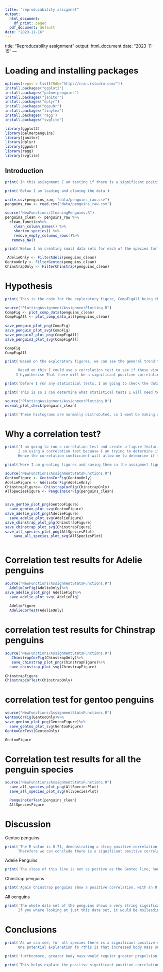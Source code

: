 ---
title: "reproducability assigmnet"
output:
  html_document:
    df_print: paged
  pdf_document: default
date: "2023-11-16"
---

title: "Reproducability assignment"
output: html_document
date: "2023-11-15"
---

# Loading and installing packages
```{r, message=FALSE, warning=FALSE, results='hide'}
options(repos = list(CRAN="http://cran.rstudio.com/"))
install.packages("ggplot2")
install.packages("palmerpenguins")
install.packages("janitor")
install.packages("dplyr")
install.packages("ggpubr")
install.packages("tinytex")
install.packages('ragg')
install.packages("svglite")
```


```{r, message=FALSE, warning=FALSE}
library(ggplot2)
library(palmerpenguins)
library(janitor)
library(dplyr)
library(ggpubr)
library(ragg)
library(svglite)
```

## Introduction

```{r, echo=FALSE, comment=NA}
print('In this asisgnment I am testing if there is a significant positive corrleation between the body mass of penguins and their flipper length, both within individual species and for the whole palmer group as a whole')
```

```{r, echo=FALSE, comment=NA}
print('Below I am loading and claning the data')
```

```{r}
write.csv(penguins_raw, "data/penguins_raw.csv")
penguins_raw <- read.csv("data/penguins_raw.csv")
```

```{r}
source("NewFunctions/CleaningPenguins.R")
penguins_clean <- penguins_raw %>%
  clean_function%>%
    clean_column_names() %>%
    shorten_species() %>%
    remove_empty_columns_rows()%>%
   remove_NA()
```

```{r, echo=FALSE, comment=NA}
print('Below I am creating small data sets for each of the species for individual comparisons later')
```

```{r}
 AdelieOnly <- FilterAdeli(penguins_clean)
GentooOnly <- FilterGentoo(penguins_clean)
ChinstrapOnly <- FilterChinstrap(penguins_clean)
```

# Hypothesis

```{r, echo=FALSE, comment=NA}
print('This is the code for the exploratory figure, CompFigAll being the comparison graph that shows all species on one graph, and CompFig being the comparison graph for each species seperately')
```

```{r, warning=FALSE, message=FALSE, comment=NA, results='hide'}
source("PlottingAssignment/AssignmentPlotting.R")
CompFig <- plot_comp_data(penguins_clean)
CompFigAll <- plot_comp_data_all(penguins_clean)
  
save_penguin_plot_png(CompFig)
save_penguin_plot_svg(CompFig)
save_penguin2_plot_png(CompFigAll)
save_penguin2_plot_svg(CompFigAll)

CompFig
CompFigAll
```

```{r, echo=FALSE, comment=NA}
print('Based on the exploratory figures, we can see the general trend that an increase in body mass leads to an increase in flipper length, and that males tend to be larger than females within species.  

      Based on this I could use a correlation test to see if these visual trends are valid by performing a correlation test, to see if there is a significant positive correlation. 
     I hypothesise That there will be a significant positive correlation between body mass and flipper length both within individual species and across the entire data set as a whole, as the lines seen in the exploratory figure are relativly steep and positive  ')
```


```{r, echo=FALSE, comment=NA}
print('before I run any statistical tests, I am going to check the data is normally distrobuted for each species by checing some histograms for the distrobution of body size across the penguins')  

print('This is so I can determine what statistical tests I will need to run and if i need to make any changes to the data before running statistical tests')
```


```{r, message=FALSE, echo=FALSE}
source("PlottingAssignment/AssignmentPlotting.R")
normal_plot_check(penguins_clean)
```

```{r,echo=FALSE, comment=NA}
print('These histograms are normally distrobuted, so I wont be making any adjustments to the data or performing a special test for non normally distrobuted data')
```
# Why a correlation test?

```{r, echo=FALSE, comment=NA}
print('I am going to run a correlation test and create a figure featuring the results of the corrleation test on the species and the overall penguins.  
      I am using a correlation test becuase I am trying to determine if there is a correlation between these 2 variables, and the correlation coefficient will determine the strength of the relationship, and if this relationship is significant.  
      Hence the correlation coeficcient will allow me to detemrine if the observed correlations in the exploratory figure are significnat, and that there is a positive relationsbhip between body mass and flipper length')

```

```{r, warning=FALSE, comment=NA, results='hide'}
print('Here I am greating figures and saving them in the assigmnet figures file to observe later and also seen in the Rmd file')

source("NewFunctions/AssignmentStatsFunctions.R")
GentooFigure <- GentooCorFig(GentooOnly)
AdelieFigure <- AdelieCorFig(AdelieOnly)
ChinstrapFigure<- ChinstrapCorFig(ChinstrapOnly)
AllSpeciesFigure <- PenguinsCorFig(penguins_clean)


save_gentoo_plot_png(GentooFigure)
  save_gentoo_plot_svg(GentooFigure)
save_adelie_plot_png(AdelieFigure)
  save_adelie_plot_svg(AdelieFigure)
save_chinstrap_plot_png(ChinstrapFigure)
save_chinstrap_plot_svg(ChinstrapFigure)
save_all_species_plot_png(AllSpeciesPlot)
    save_all_species_plot_svg(AllSpeciesPlot)
    
```

# Correlation test results for Adelie penguins
```{r, warning=FALSE,comment=NA}
source("NewFunctions/AssignmentStatsFunctions.R")
  AdelieCorFig(AdelieOnly)%>%
save_adelie_plot_png( AdelieFig)%>%
  save_adelie_plot_svg( AdelieFig)
  
  AdelieFigure
  AdelieCorTest(AdelieOnly)
```

# correlation test results for Chinstrap penguins
```{r,warning=FALSE, comment=NA}
source("NewFunctions/AssignmentStatsFunctions.R")
   ChinstrapCorFig(ChinstrapOnly)%>%
   save_chinstrap_plot_png(ChinstrapFigure)%>%
  save_chinstrap_plot_svg(ChinstrapFigure)
   
ChinstrapFigure 
ChinstrapCorTest(ChinstrapOnly)
```
# correlation test for gentoo penguins

```{r, warning=FALSE, comment=NA}
source("NewFunctions/AssignmentStatsFunctions.R")
GentooCorFig(GentooOnly)%>%
save_gentoo_plot_png(GentooFigure)%>%
  save_gentoo_plot_svg(GentooFigure)
GentooCorTest(GentooOnly)

GentooFigure
```


# Correlation test results for all the penguin species
```{r, warning=FALSE, comment=NA, results='hide'}
source("NewFunctions/AssignmentStatsFunctions.R")
  save_all_species_plot_png(AllSpeciesPlot)
  save_all_species_plot_svg(AllSpeciesPlot)

  PenguinsCorTest(penguins_clean)
  AllSpeciesFigure
```

# Discussion

Gentoo penguins
```{r, echo=FALSE, comment=NA}
print('The R value is 0.71, demonstrating a strog positive correlation, and this result is significant with 95% certainty as the p value output is 2.2e-16, significantly smaller than the significant P value of 0.005.  
      Therefore we can conclude there is a significant positive correlation between body mass and flipper length')
```

Adelie Penguins
```{r, echo=FALSE, comment=NA}
print('The slope of this line is not as postive as the Gentoo line, however the output of the correlation test has an R value of 0.46, which demonstrates a positive correlation but not a super stong one. however, the P value is 3.402e-09, again below 0.05, so we can say with confidence there is a positive correlation between body mass and flipper length in adelie penguins')
```

Chinstrap penguins 
```{r, echo=FALSE, comment=NA}
print('Again Chinstrap penguins show a positive correlation, with an R value of 0.64 indicating a relativly strong positive correlation, and this correlation is significant as the P value is 3.748e-09, again significnatly lower than the 0.05 positive correlation value, showing there is a significant positive correlation between body mass and flipper length in Chin strap penguins')
```

All oenguins
```{r, echo=FALSE, comment=NA}
print('The whole data set of the penguins shows a very string significant correlation, with a R coefficient of 0.87, and a p value of 2.2e-16, significnatly less than the significant 0.05 value. This reflects the trends for the individual species, that as body mass increases, flipper length increases.\
      If you where looking at just this data set, it would be msileading for the inflcuence between species, hence I split each species up into a group')
```

# Conclusions

```{r,echo=FALSE, comment=NA}
print('As we can see, for all species there is a significant positive correlation between body mass and fipper length, as such as body mass increases, the flipper length also increases.\
      One potential explanation fo rthis is that increased body mass suggests greater body size, and with increased size, all limbs and body apendages would also increase. Non of the relationships are perfectly linear (R=1), however they show significant positive correlations')

print('furthermore, greater body mass would requier greater prepulsion, which would be achived by increasing the surface area and general size of the flipper, so the larger penguin can effectivly traverse its environment. ')

print('This helps explain the positive significant positive correlation seen across and within species')
```

